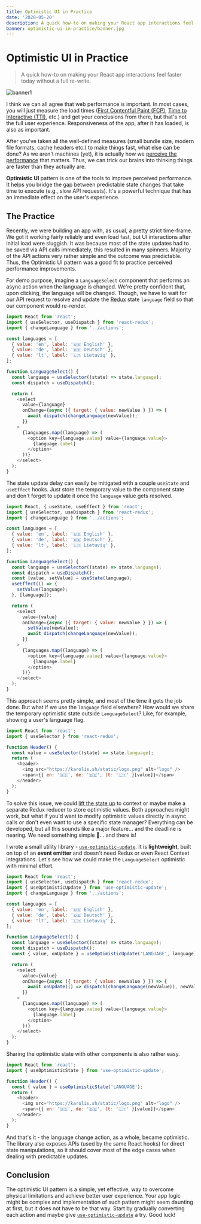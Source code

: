 ```yaml
---
title: Optimistic UI in Practice
date: '2020-05-20'
description: A quick how-to on making your React app interactions feel faster today without a full re-write.
banner: optimistic-ui-in-practice/banner.jpg
---
```


# Optimistic UI in Practice

> A quick how-to on making your React app interactions feel faster today without a full re-write.

![banner1](./images/banner.jpg 'Alistair MacRobert@https://unsplash.com/photos/SCtlFdgTw1A')

I think we can all agree that web performance is important. In most cases, you will just measure the load times ([First Contentful Paint (FCP)](https://web.dev/first-contentful-paint/), [Time to Interactive (TTI)](https://web.dev/interactive/), etc.) and get your conclusions from there, but that's not the full user experience. Responsiveness of the app, after it has loaded, is also as important.

After you've taken all the well-defined measures (small bundle size, modern file formats, cache headers etc.) to make things fast, what else can be done? As we aren't machines (yet), it is actually how we [perceive the performance](https://en.wikipedia.org/wiki/Perceived_performance) that matters. Thus, we can trick our brains into thinking things are faster than they actually are.

**Optimistic UI** pattern is one of the tools to improve perceived performance. It helps you bridge the gap between predictable state changes that take time to execute (e.g., slow API requests). It's a powerful technique that has an immediate effect on the user's experience.

## The Practice

Recently, we were building an app with, as usual, a pretty strict time-frame. We got it working fairly reliably and even load fast, but UI interactions after initial load were sluggish. It was because most of the state updates had to be saved via API calls immediately, this resulted in many spinners. Majority of the API actions very rather simple and the outcome was predictable. Thus, the Optimistic UI pattern was a good fit to practice perceived performance improvements.

For demo purpose, imagine a `LanguageSelect` component that performs an async action when the language is changed. We're pretty confident that, upon clicking, the language will be changed. Though, we have to wait for our API request to resolve and update the [Redux](https://redux.js.org/) state `language` field so that our component would re-render.

```js
import React from 'react';
import { useSelector, useDispatch } from 'react-redux';
import { changeLanguage } from '../actions';

const languages = [
  { value: 'en', label: '🇺🇸 English' },
  { value: 'de', label: '🇩🇪 Deutsch' },
  { value: 'lt', label: '🇱🇹 Lietuvių' },
];

function LanguageSelect() {
  const language = useSelector((state) => state.language);
  const dispatch = useDispatch();

  return (
    <select
      value={language}
      onChange={async ({ target: { value: newValue } }) => {
        await dispatch(changeLanguage(newValue));
      }}
    >
      {languages.map((language) => (
        <option key={language.value} value={language.value}>
          {language.label}
        </option>
      ))}
    </select>
  );
}
```

The state update delay can easily be mitigated with a couple `useState` and `useEffect` hooks. Just store the temporary value to the component state and don't forget to update it once the `language` value gets resolved.

```js {14-17,23}
import React, { useState, useEffect } from 'react';
import { useSelector, useDispatch } from 'react-redux';
import { changeLanguage } from '../actions';

const languages = [
  { value: 'en', label: '🇺🇸 English' },
  { value: 'de', label: '🇩🇪 Deutsch' },
  { value: 'lt', label: '🇱🇹 Lietuvių' },
];

function LanguageSelect() {
  const language = useSelector((state) => state.language);
  const dispatch = useDispatch();
  const [value, setValue] = useState(language);
  useEffect(() => {
    setValue(language);
  }, [language]);

  return (
    <select
      value={value}
      onChange={async ({ target: { value: newValue } }) => {
        setValue(newValue);
        await dispatch(changeLanguage(newValue));
      }}
    >
      {languages.map((language) => (
        <option key={language.value} value={language.value}>
          {language.label}
        </option>
      ))}
    </select>
  );
}
```

This approach seems pretty simple, and most of the time it gets the job done. But what if we use the `language` field elsewhere? How would we share the temporary optimistic state outside `LanguageSelect`? Like, for example, showing a user's language flag.

```js
import React from 'react';
import { useSelector } from 'react-redux';

function Header() {
  const value = useSelector((state) => state.language);
  return (
    <header>
      <img src="https://karolis.sh/static/logo.png" alt="logo" />
      <span>{{ en: '🇺🇸', de: '🇩🇪', lt: '🇱🇹' }[value]}</span>
    </header>
  );
}
```

To solve this issue, we could [lift the state up](https://reactjs.org/docs/lifting-state-up.html) to context or maybe make a separate Redux reducer to store optimistic values. Both approaches might work, but what if you'd want to modify optimistic values directly in async calls or don't even want to use a specific state manager? Everything can be developed, but all this sounds like a major feature... and the deadline is nearing. We need something simple 🤔... and there is!

I wrote a small utility library - [`use-optimistic-update`](https://www.npmjs.com/package/use-optimistic-update). It is **lightweight**, built on top of an **event emitter** and doesn't need Redux or even React Context integrations. Let's see how we could make the `LanguageSelect` optimistic with minimal effort.

```js {3,15,21}
import React from 'react';
import { useSelector, useDispatch } from 'react-redux';
import { useOptimisticUpdate } from 'use-optimistic-update';
import { changeLanguage } from '../actions';

const languages = [
  { value: 'en', label: '🇺🇸 English' },
  { value: 'de', label: '🇩🇪 Deutsch' },
  { value: 'lt', label: '🇱🇹 Lietuvių' },
];

function LanguageSelect() {
  const language = useSelector((state) => state.language);
  const dispatch = useDispatch();
  const { value, onUpdate } = useOptimisticUpdate('LANGUAGE', language);

  return (
    <select
      value={value}
      onChange={async ({ target: { value: newValue } }) => {
        await onUpdate(() => dispatch(changeLanguage(newValue)), newValue);
      }}
    >
      {languages.map((language) => (
        <option key={language.value} value={language.value}>
          {language.label}
        </option>
      ))}
    </select>
  );
}
```

Sharing the optimistic state with other components is also rather easy.

```js {2,5}
import React from 'react';
import { useOptimisticState } from 'use-optimistic-update';

function Header() {
  const { value } = useOptimisticState('LANGUAGE');
  return (
    <header>
      <img src="https://karolis.sh/static/logo.png" alt="logo" />
      <span>{{ en: '🇺🇸', de: '🇩🇪', lt: '🇱🇹' }[value]}</span>
    </header>
  );
}
```

And that's it - the language change action, as a whole, became optimistic. The library also exposes APIs (used by the same React hooks) for direct state manipulations, so it should cover most of the edge cases when dealing with predictable updates.

## Conclusion

The optimistic UI pattern is a simple, yet effective, way to overcome physical limitations and achieve better user experience. Your app logic might be complex and implementation of such pattern might seem daunting at first, but it does not have to be that way. Start by gradually converting each action and maybe give [`use-optimistic-update`](https://www.npmjs.com/package/use-optimistic-update) a try. Good luck!
